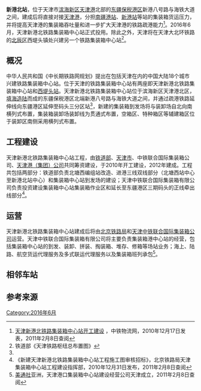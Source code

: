 {{Infobox China railway station 
|车站名称 = 新港北站
|engname= Xingangbei Railway Station     
|address = [[天津市|天津市]][[滨海新区|滨海新区]][[东疆保税港区|东疆保税港区]]新港八号路海铁大道
|归属 = [[北京铁路局|北京铁路局]]
|operator=天津中铁联合国际集装箱有限公司
|线路 = 天津港疏港铁路
|车站等级 = 不详
|车站代码=10590
|电报码=AXP
|到发线 =新建5条，预留5条
}}

'''新港北站'''，位于天津市[[滨海新区|滨海新区]][[天津港|天津港]]北部的[[东疆保税港区|东疆保税港区]]新港八号路与海铁大道之间，建成后将直接对接[[天津港|天津港]]，分担[[南疆港站|南疆港站]]、[[新港站_(天津)|新港站]]等站的集装箱货运压力，并将提高天津港的集装箱吞吐量和进一步扩大天津港的铁路疏港能力<ref>[http://www.wl89.com/UserManage/new_82635.html 天津新港北铁路集装箱中心站开工建设] {{webarchive|url=https://web.archive.org/web/20160304130130/http://www.wl89.com/UserManage/new_82635.html |date=2016-03-04 }}，中铁物流网，2010年12月17日发表，2011年2月8日查阅</ref>。2016年6月，天津新港北铁路集装箱中心站正式投用。除此之外，天津将在天津大北环铁路的[[北辰区|北辰区]]西堤头镇处兴建另一个铁路集装箱中心站<ref name="#1">铁道部《天津铁路枢纽总布置图》</ref>。

== 概况 ==
中华人民共和国《中长期铁路网规划》提出在包括天津在内的中国大陆18个城市兴建铁路集装箱中心站。位于天津的铁路集装箱中心站有两座即天津新港北铁路集装箱中心站和[[天津西堤头铁路集装箱中心站|西堤头站]]。天津新港北铁路集装箱中心站位于滨海新区天津港北区，[[天津填海造陆工程|填海造陆]]而成的东疆保税港区北端新港八号路与海铁大道之间，并通过疏港铁路延伸线向东疆港区延伸至码头三分区站<ref name="#1"/>，新建的集装箱到发场将与装卸场自北向南横列式布置，集装箱装卸场装卸线为贯通式布置，空箱区、特种箱区等辅建箱区位于装卸区南侧采用横列式布置。

== 工程建设 ==
天津新港北铁路集装箱中心站工程，由[[中华人民共和国铁道部|铁道部]]、[[天津市|天津市]]、中铁联合国际集装箱公司、[[天津港|天津港（集团）公司]]共同筹资建设，于2010年开工建设，2012年建成。工程共包括两部分：铁道部负责北塘西编组站改造、进港三线双线部分（北塘西站中心至新港北站中心）和集装箱中心站到发场的建设；天津中铁联合国际集装箱有限公司负责投资建设集装箱中心站集装箱作业区和延长至东疆港区三期码头的正线牵出线部分<ref>《新建天津新港北铁路集装箱中心站工程施工图审核招标》，北京铁路局天津集装箱中心站工程建设指挥部，2010年12月31日发布，2011年2月8日查阅</ref>。

== 运营 ==
天津新港北铁路集装箱中心站建成后将由[[北京铁路局|北京铁路局]]和[[天津中铁联合国际集装箱公司|天津中铁联合国际集装箱公司]]运营。天津中铁联合国际集装箱有限公司将主要负责集装箱港中心站的经营，包括集装箱中心站的到发、装卸、拼装、掏装箱、堆存、修箱等场站业务；海上、陆路、航空货运代理服务及多式联运代理服务以及集装箱班列承包<ref>[[美通社|美通社]]亚洲，天津港口集装箱中心站建设经营公司天津成立，2011年2月8日查阅</ref>。

==相邻车站==
{{start rail box|[[中国铁路|中国铁路]]}}
{{s-inop|[[北塘西站|北塘西站]]|[[南仓站_(天津市)|南仓]]方向}}
{{s-line|[[天津北环铁路|天津北环铁路]]<br />← 12km 新港北站 {{0}}{{0}}{{0}}{{0}}{{0}}}}
{{Terminus}}
{{end box}}

== 参考来源 ==
{{reflist}}

{{天津铁路车站列表}}
{{中国铁路集装箱中心站}}

[[Category:2016年6月|Category:2016年6月]]